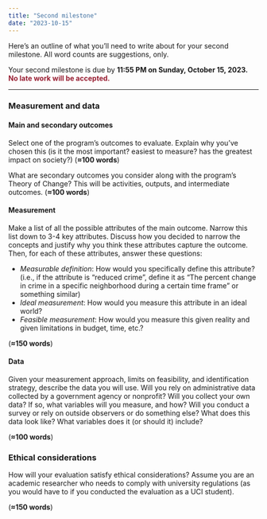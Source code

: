 ```yaml
---
title: "Second milestone"
date: "2023-10-15"
---
```


Here's an outline of what you'll need to write about for your second milestone. All word counts are suggestions, only.

Your second milestone is due by **11:55 PM on Sunday, October 15, 2023.** <span style="color: #981E32; font-weight: bold"> No late work will be accepted.</span>

---

### Measurement and data

#### Main and secondary outcomes 

Select one of the program's outcomes to evaluate. Explain why you've chosen this (is it the most important? easiest to measure? has the greatest impact on society?) (**≈100 words**)

What are secondary outcomes you consider along with the program's Theory of Change? This will be activities, outputs, and intermediate outcomes. (**≈100 words**)

#### Measurement

Make a list of all the possible attributes of the main outcome. Narrow this list down to 3-4 key attributes. Discuss how you decided to narrow the concepts and justify why you think these attributes capture the outcome. Then, for each of these attributes, answer these questions:

- *Measurable definition*: How would you specifically define this attribute? (i.e., if the attribute is "reduced crime", define it as "The percent change in crime in a specific neighborhood during a certain time frame" or something similar)
- *Ideal measurement*: How would you measure this attribute in an ideal world?
- *Feasible measurement*: How would you measure this given reality and given limitations in budget, time, etc.?

(**≈150 words**)

#### Data

Given your measurement approach, limits on feasibility, and identification strategy, describe the data you will use. Will you rely on administrative data collected by a government agency or nonprofit? Will you collect your own data? If so, what variables will you measure, and how? Will you conduct a survey or rely on outside observers or do something else? What does this data look like? What variables does it (or should it) include?

(**≈100 words**)

### Ethical considerations

How will your evaluation satisfy ethical considerations? Assume you are an academic researcher who needs to comply with university regulations (as you would have to if you conducted the evaluation as a UCI student).

(**≈150 words**)
